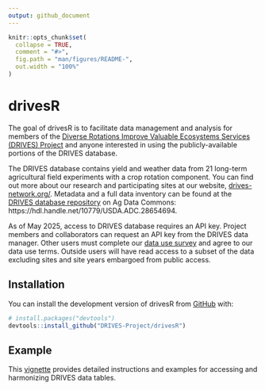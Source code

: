 ```yaml
---
output: github_document
---
```


<!-- README.md is generated from README.Rmd. Please edit that file -->

```r
knitr::opts_chunk$set(
  collapse = TRUE,
  comment = "#>",
  fig.path = "man/figures/README-",
  out.width = "100%"
)
```

# drivesR

<!-- badges: start -->
<!-- badges: end -->

The goal of drivesR is to facilitate data management and analysis for members of the [Diverse Rotations Improve Valuable Ecosystems Services (DRIVES) Project](https://www.drives-network.org/) and anyone interested in using the publicly-available portions of the DRIVES database. 

The DRIVES database contains yield and weather data from 21 long-term agricultural field experiments with a crop rotation component. You can find out more about our research and participating sites at our website, [drives-network.org/](https://www.drives-network.org/). Metadata and a full data inventory can be found at the [DRIVES database repository](https://hdl.handle.net/10779/USDA.ADC.28654694) on Ag Data Commons: https://hdl.handle.net/10779/USDA.ADC.28654694.

As of May 2025, access to DRIVES database requires an API key. Project members and collaborators can request an API key from the DRIVES data manager. Other users must complete our [data use survey](https://www.drives-network.org/data-request) and agree to our data use terms. Outside users will have read access to a subset of the data excluding sites and site years embargoed from public access. 


## Installation

You can install the development version of drivesR from [GitHub](https://github.com/) with:

``` r
# install.packages("devtools")
devtools::install_github("DRIVES-Project/drivesR")
```

## Example
This [vignette](https://drives-project.github.io/drivesR/articles/drivesR-data-use.html) provides detailed instructions and examples for accessing and harmonizing DRIVES data tables. 
